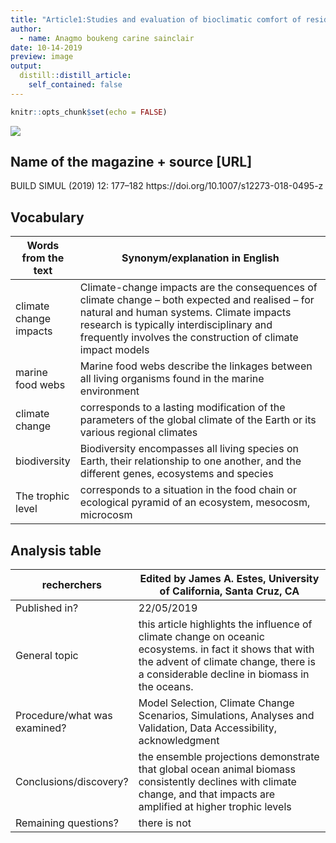 ```yaml
---
title: "Article1:Studies and evaluation of bioclimatic comfort of residential areas for improving the quality of environment"
author:
  - name: Anagmo boukeng carine sainclair
date: 10-14-2019
preview: image
output:
  distill::distill_article:
    self_contained: false
---
```


```r
knitr::opts_chunk$set(echo = FALSE)
```

![](https://t3.ftcdn.net/jpg/01/49/99/44/500_F_149994404_hwpppS4JpAvSmuAFvVMj9lOXp3FDWOU3.jpg)

## Name of the magazine + source [URL]

BUILD SIMUL (2019) 12: 177–182 https://doi.org/10.1007/s12273-018-0495-z

## Vocabulary


|  Words from the text          |             Synonym/explanation in English 
|--------------------------------------- | --------------------------------------------------------------------------------------------------------------------------------------------------------------------------------------------------------------------------------------------------------------------------|
|climate change impacts       |       Climate-change impacts are the consequences of climate change – both expected and realised – for natural and human systems. Climate impacts research is typically interdisciplinary and frequently involves the construction of climate impact models                                                                                                                                                                                                                                                                                                                                                                                              |
|marine food webs             |   Marine food webs describe the linkages between all living organisms found in the marine environment                                |
|climate change               |        corresponds to a lasting modification of the parameters of the global climate of the Earth or its various regional climates                                                                                                                                                                                                                                                                                                                                       |
|biodiversity                 |      Biodiversity encompasses all living species on Earth, their relationship to one another, and the different genes, ecosystems and species                                                                                                                                                                                                                                                                                                                                                                       |
|The trophic level            |     corresponds to a situation in the food chain or ecological pyramid of an ecosystem, mesocosm, microcosm            |


## Analysis table 


|  recherchers                 |    Edited by James A. Estes, University of California, Santa Cruz, CA                                                                   |
|--------------------------------------- | -------------------------------------------------------------------------------------------------------------------------------------------------------------------------------------------------------------------------------------------------------------------------------------------------------------------------------------------------------------------------------------------------------------------------------------------------------------------------------------------------------------|
|Published in?               |   22/05/2019                                                                                                                                                                                                                                      |
|General topic               |  this article highlights the influence of climate change on oceanic ecosystems. in fact it shows that with the advent of climate change, there is a considerable decline in biomass in the oceans.                                                                                                                                                                                                                                                                                                         |
|Procedure/what was examined?|   Model Selection, Climate Change Scenarios,  Simulations, Analyses and Validation,  Data Accessibility, acknowledgment                                                                                                                                                                                                                                                                                                                                        |
|Conclusions/discovery?      |   the ensemble projections demonstrate that global ocean animal biomass consistently declines with climate change, and that impacts are amplified at higher trophic levels                                                                                                                                                                                                                     |
|Remaining questions?        |   there is not                |
